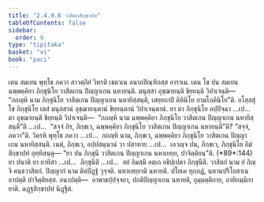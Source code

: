 ```yaml
---
title: "2.4.9.6 วาสิตกสิกฺขาปท"
tableOfContents: false
sidebar:
  order: 9
type: "tipitaka"
basket: "vi"
book: "paci"
---
```



<DynamicBreadcrumb />

<Division number="1202" book="paci">

<Paragraph number="3476" book="paci">
เตน สมเยน พุทฺโธ ภควา สาวตฺถิยํ วิหรติ เชตวเน อนาถปิณฺฑิกสฺส อาราเม. เตน โข ปน สมเยน ฉพฺพคฺคิยา ภิกฺขุนิโย วาสิตเกน ปิญฺญาเกน นหายนฺติ. มนุสฺสา อุชฺฌายนฺติ ขิยฺยนฺติ วิปาเจนฺติ—  “กถญฺหิ นาม ภิกฺขุนิโย วาสิตเกน ปิญฺญาเกน นหายิสฺสนฺติ, เสยฺยถาปิ คิหินิโย กามโภคินิโย”ติ.
</Paragraph>

<Paragraph number="3477" book="paci">
อโสฺสสุํ โข ภิกฺขุนิโย เตสํ มนุสฺสานํ อุชฺฌายนฺตานํ ขิยฺยนฺตานํ วิปาเจนฺตานํ. ยา ตา ภิกฺขุนิโย อปฺปิจฺฉา …เป…  ตา อุชฺฌายนฺติ ขิยฺยนฺติ วิปาเจนฺติ—  “กถญฺหิ นาม ฉพฺพคฺคิยา ภิกฺขุนิโย วาสิตเกน ปิญฺญาเกน นหายิสฺสนฺตี”ติ …เป…  “สจฺจํ กิร, ภิกฺขเว, ฉพฺพคฺคิยา ภิกฺขุนิโย วาสิตเกน ปิญฺญาเกน นหายนฺตี”ติ? “สจฺจํ, ภควา”ติ. วิครหิ พุทฺโธ ภควา …เป…  กถญฺหิ นาม, ภิกฺขเว, ฉพฺพคฺคิยา ภิกฺขุนิโย วาสิตเกน ปิญฺญาเกน นหายิสฺสนฺติ. เนตํ, ภิกฺขเว, อปฺปสนฺนานํ วา ปสาทาย …เป…  เอวญฺจ ปน, ภิกฺขเว, ภิกฺขุนิโย อิมํ สิกฺขาปทํ อุทฺทิสนฺตุ—
</Paragraph>

</Division>
<Division number="1203" book="paci">

<Paragraph number="3478" book="paci">
<Emphasis>“ยา ปน ภิกฺขุนี วาสิตเกน ปิญฺญาเกน นหาเยยฺย, ปาจิตฺติยนฺ”</Emphasis>ติ. (*89*:<Emphasis>144</Emphasis>)
</Paragraph>

</Division>
<Division number="1204" book="paci">

<Paragraph number="3479" book="paci">
<Emphasis>ยา ปนา</Emphasis>ติ ยา ยาทิสา …เป…  <Emphasis>ภิกฺขุนี</Emphasis>ติ …เป…  อยํ อิมสฺมึ อตฺเถ อธิปฺเปตา ภิกฺขุนีติ.
</Paragraph>

<Paragraph number="3480" book="paci">
<Emphasis>วาสิตกํ</Emphasis> นาม ยํ กิญฺจิ คนฺธวาสิตกํ. <Emphasis>ปิญฺญากํ</Emphasis> นาม ติลปิฏฺฐํ วุจฺจติ. <Emphasis>นหาเยยฺยา</Emphasis>ติ นหายติ. ปโยเค ทุกฺกฏํ, นหานปริโยสาเน อาปตฺติ ปาจิตฺติยสฺส.
</Paragraph>

</Division>
<Division number="1205" book="paci">

<Paragraph number="3481" book="paci">
อนาปตฺติ—  อาพาธปฺปจฺจยา, ปกติปิญฺญาเกน นหายติ, อุมฺมตฺติกาย, อาทิกมฺมิกายาติ.

</Paragraph>
</Division>

<Paragraph number="3482" type="center" book="paci">
ฉฏฺฐสิกฺขาปทํ นิฏฺฐิตํ.
</Paragraph>